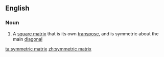 ==English==

===Noun===
{{wikipedia}}
{{en-noun|head=[[symmetric]] [[matrix]]|symmetric matrices}}

# {{mathematics}} A [[square matrix]] that is its own [[transpose]], and is symmetric about the main [[diagonal]]

[[ta:symmetric matrix]]
[[zh:symmetric matrix]]